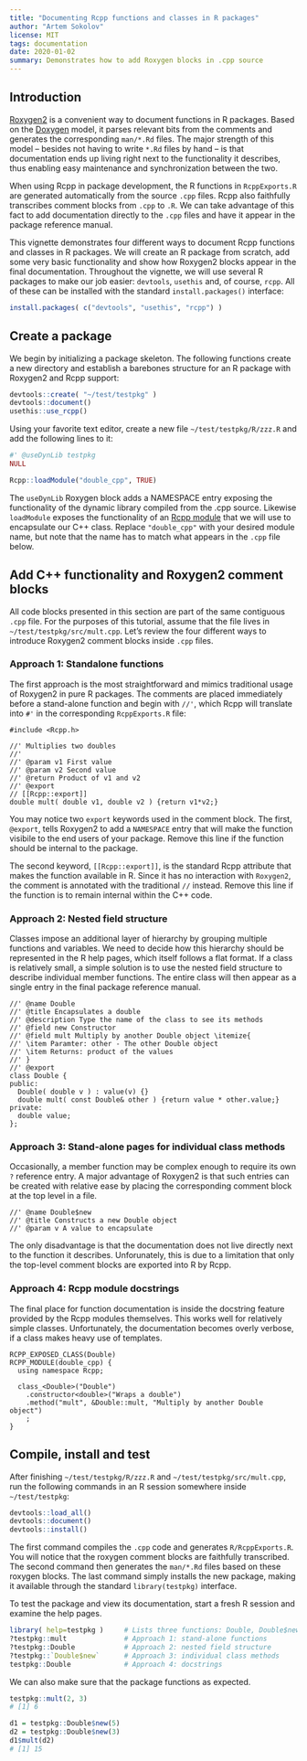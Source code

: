 ```yaml
---
title: "Documenting Rcpp functions and classes in R packages"
author: "Artem Sokolov"
license: MIT
tags: documentation
date: 2020-01-02
summary: Demonstrates how to add Roxygen blocks in .cpp source
---
```


## Introduction

[Roxygen2](https://cran.r-project.org/web/packages/roxygen2/index.html) is a convenient way to document functions in R packages. Based on the [Doxygen](https://en.wikipedia.org/wiki/Doxygen) model, it parses relevant bits from the comments and generates the corresponding `man/*.Rd` files. The major strength of this model -- besides not having to write `*.Rd` files by hand -- is that documentation ends up living right next to the functionality it describes, thus enabling easy maintenance and synchronization between the two.

When using Rcpp in package development, the R functions in `RcppExports.R` are generated automatically from the source `.cpp` files. Rcpp also faithfully transcribes comment blocks from `.cpp` to `.R`. We can take advantage of this fact to add documentation directly to the `.cpp` files and have it appear in the package reference manual.

This vignette demonstrates four different ways to document Rcpp functions and classes in R packages. We will create an R package from scratch, add some very basic functionality and show how Roxygen2 blocks appear in the final documentation. Throughout the vignette, we will use several R packages to make our job easier: `devtools`, `usethis` and, of course, `rcpp`. All of these can be installed with the standard `install.packages()` interface:

```r
install.packages( c("devtools", "usethis", "rcpp") )
```

## Create a package

We begin by initializing a package skeleton. The following functions create a new directory and establish a barebones structure for an R package with Roxygen2 and Rcpp support:

```r
devtools::create( "~/test/testpkg" )
devtools::document()
usethis::use_rcpp()
```

Using your favorite text editor, create a new file `~/test/testpkg/R/zzz.R` and add the following lines to it:

```r
#' @useDynLib testpkg
NULL

Rcpp::loadModule("double_cpp", TRUE)
```

The `useDynLib` Roxygen block adds a NAMESPACE entry exposing the functionality of the dynamic library compiled from the .cpp source. Likewise `loadModule` exposes the functionality of an [Rcpp module](http://dirk.eddelbuettel.com/code/rcpp/Rcpp-modules.pdf) that we will use to encapsulate our C++ class. Replace `"double_cpp"` with your desired module name, but note that the name has to match what appears in the `.cpp` file below.

## Add C++ functionality and Roxygen2 comment blocks

All code blocks presented in this section are part of the same contiguous `.cpp` file. For the purposes of this tutorial, assume that the file lives in `~/test/testpkg/src/mult.cpp`. Let's review the four different ways to introduce Roxygen2 comment blocks inside `.cpp` files.

### Approach 1: Standalone functions

The first approach is the most straightforward and mimics traditional usage of Roxygen2 in pure R packages. The comments are placed immediately before a stand-alone function and begin with `//'`, which Rcpp will translate into `#'` in the corresponding `RcppExports.R` file:

```Rcpp
#include <Rcpp.h>

//' Multiplies two doubles
//'
//' @param v1 First value
//' @param v2 Second value
//' @return Product of v1 and v2
//' @export
// [[Rcpp::export]]
double mult( double v1, double v2 ) {return v1*v2;}
```

You may notice two `export` keywords used in the comment block. The first, `@export`, tells Roxygen2 to add a `NAMESPACE` entry that will make the function visibile to the end users of your package. Remove this line if the function should be internal to the package.

The second keyword, `[[Rcpp::export]]`, is the standard Rcpp attribute that makes the function available in R. Since it has no interaction with `Roxygen2`, the comment is annotated with the traditional `//` instead. Remove this line if the function is to remain internal within the C++ code.

### Approach 2: Nested field structure

Classes impose an additional layer of hierarchy by grouping multiple functions and variables. We need to decide how this hierarchy should be represented in the R help pages, which itself follows a flat format. If a class is relatively small, a simple solution is to use the nested field structure to describe individual member functions. The entire class will then appear as a single entry in the final package reference manual.

```Rcpp
//' @name Double
//' @title Encapsulates a double
//' @description Type the name of the class to see its methods
//' @field new Constructor
//' @field mult Multiply by another Double object \itemize{
//' \item Paramter: other - The other Double object
//' \item Returns: product of the values
//' }
//' @export
class Double {
public:
  Double( double v ) : value(v) {}
  double mult( const Double& other ) {return value * other.value;}
private:
  double value;
};
```

### Approach 3: Stand-alone pages for individual class methods

Occasionally, a member function may be complex enough to require its own `?` reference entry. A major advantage of Roxygen2 is that such entries can be created with relative ease by placing the corresponding comment block at the top level in a file.

```Rcpp
//' @name Double$new
//' @title Constructs a new Double object
//' @param v A value to encapsulate
```

The only disadvantage is that the documentation does not live directly next to the function it describes. Unforunately, this is due to a limitation that only the top-level comment blocks are exported into R by Rcpp.

### Approach 4: Rcpp module docstrings

The final place for function documentation is inside the docstring feature provided by the Rcpp modules themselves. This works well for relatively simple classes. Unfortunately, the documentation becomes overly verbose, if a class makes heavy use of templates.

```Rcpp
RCPP_EXPOSED_CLASS(Double)
RCPP_MODULE(double_cpp) {
  using namespace Rcpp;

  class_<Double>("Double")
    .constructor<double>("Wraps a double")
    .method("mult", &Double::mult, "Multiply by another Double object")
    ;
}
```

## Compile, install and test

After finishing `~/test/testpkg/R/zzz.R` and `~/test/testpkg/src/mult.cpp`, run the following commands in an R session somewhere inside `~/test/testpkg`:

```R
devtools::load_all()
devtools::document()
devtools::install()
```

The first command compiles the `.cpp` code and generates `R/RcppExports.R`. You will notice that the roxygen comment blocks are faithfully transcribed. The second command then generates the `man/*.Rd` files based on these roxygen blocks. The last command simply installs the new package, making it available through the standard `library(testpkg)` interface.

To test the package and view its documentation, start a fresh R session and examine the help pages.

```R
library( help=testpkg )     # Lists three functions: Double, Double$new and mult
?testpkg::mult              # Approach 1: stand-alone functions
?testpkg::Double            # Approach 2: nested field structure
?testpkg::`Double$new`      # Approach 3: individual class methods
testpkg::Double             # Approach 4: docstrings
```

We can also make sure that the package functions as expected.

```R
testpkg::mult(2, 3)    
# [1] 6

d1 = testpkg::Double$new(5)
d2 = testpkg::Double$new(3)
d1$mult(d2)
# [1] 15
```
